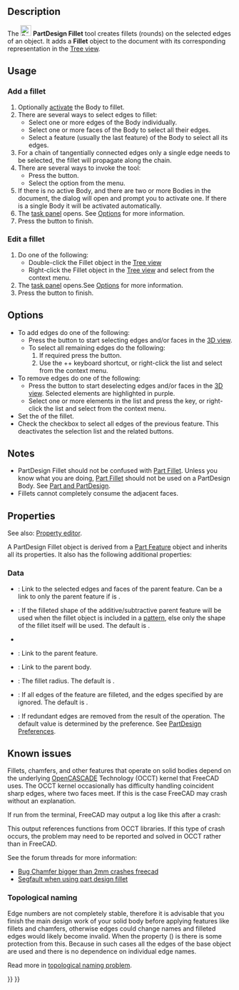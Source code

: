<languages/>

{{Docnav
|[[PartDesign_Boolean|Boolean operation]]
|[[PartDesign_Chamfer|Chamfer]]
|[[PartDesign_Workbench|PartDesign]]
|IconL=PartDesign_Boolean.svg
|IconR=PartDesign_Chamfer.svg
|IconC=Workbench_PartDesign.svg
}}

{{GuiCommand
|Name=PartDesign Fillet
|MenuLocation=Part Design → Apply a dress-up feature → Fillet
|Workbenches=[[PartDesign_Workbench|PartDesign]]
|SeeAlso=[[PartDesign_Chamfer|PartDesign Chamfer]]
}}

== Description ==

The [[Image:PartDesign_Fillet.svg|24px]] '''PartDesign Fillet''' tool creates fillets (rounds) on the selected edges of an object. It adds a '''Fillet''' object to the document with its corresponding representation in the [[Tree_view|Tree view]].

== Usage ==

=== Add a fillet ===

# Optionally [[PartDesign_Body#Active_status|activate]] the Body to fillet.
# There are several ways to select edges to fillet:
#* Select one or more edges of the Body individually.
#* Select one or more faces of the Body to select all their edges.
#* Select a feature (usually the last feature) of the Body to select all its edges. {{Version|0.20}}
# For a chain of tangentially connected edges only a single edge needs to be selected, the fillet will propagate along the chain.
# There are several ways to invoke the tool:
#* Press the {{Button|[[Image:PartDesign_Fillet.svg|16px]] [[PartDesign_Fillet|Fillet]]}} button.
#* Select the {{MenuCommand|Part Design → Apply a dress-up feature → [[Image:PartDesign_Fillet.svg|16px]] Fillet}} option from the menu.
# If there is no active Body, and there are two or more Bodies in the document, the {{MenuCommand|Active Body Required}} dialog will open and prompt you to activate one. If there is a single Body it will be activated automatically.
# The {{MenuCommand|Fillet parameters}} [[Task_panel|task panel]] opens. See [[#Options|Options]] for more information.
# Press the {{Button|OK}} button to finish.

=== Edit a fillet ===

# Do one of the following:
#* Double-click the Fillet object in the [[Tree_view|Tree view]]
#* Right-click the Fillet object in the [[Tree_view|Tree view]] and select {{MenuCommand|Edit Fillet}} from the context menu.
# The {{MenuCommand|Fillet parameters}} [[Task_panel|task panel]] opens.See [[#Options|Options]] for more information.
# Press the {{Button|OK}} button to finish.

==Options==

* To add edges do one of the following:
** Press the {{Button|Add}} button to start selecting edges and/or faces in the [[3D_view|3D view]].
** To select all remaining edges do the following:
**# If required press the {{Button|Add}} button.
**# Use the {{KEY|Ctrl}}+{{KEY|Shift}}+{{KEY|A}} keyboard shortcut, or right-click the list and select {{MenuCommand|Add all edges}} from the context menu. {{Version|0.20}}
* To remove edges do one of the following:
** Press the {{Button|Remove}} button to start deselecting edges and/or faces in the [[3D_view|3D view]]. Selected elements are highlighted in purple.
** Select one or more elements in the list and press the {{KEY|Del}} key, or right-click the list and select {{MenuCommand|Remove}} from the context menu.
* Set the {{MenuCommand|Radius}} of the fillet.
* Check the {{MenuCommand|Use all edges}} checkbox to select all edges of the previous feature. This deactivates the selection list and the related buttons. {{Version|0.20}}

== Notes ==

* PartDesign Fillet should not be confused with [[Part_Fillet|Part Fillet]]. Unless you know what you are doing, [[Part_Fillet|Part Fillet]] should not be used on a PartDesign Body. See [[Part_and_PartDesign|Part and PartDesign]].
* Fillets cannot completely consume the adjacent faces.

==Properties==

See also: [[Property_editor|Property editor]].

A PartDesign Fillet object is derived from a [[Part_Feature|Part Feature]] object and inherits all its properties. It also has the following additional properties:

===Data===

{{Properties_Title|Base}}

* {{PropertyData|Base|LinkSub}}: Link to the selected edges and faces of the parent feature. Can be a link to only the parent feature if {{PropertyData|Use All Edges}} is {{TRUE}}.
* {{PropertyData|Support Transform|Bool}}: If {{TRUE}} the filleted shape of the additive/subtractive parent feature will be used when the fillet object is included in a [[PartDesign_Workbench#Transformation_tools|pattern]], else only the shape of the fillet itself will be used. The default is {{FALSE}}.
* {{PropertyData|Add Sub Shape|PartShape|hidden}}
* {{PropertyData|Base Feature|Link|hidden}}: Link to the parent feature.
* {{PropertyData|_ Body|LinkHidden|hidden}}: Link to the parent body.

{{Properties_Title|Fillet}}

* {{PropertyData|Radius|QuantityConstraint}}: The fillet radius. The default is {{value|1 mm}}.
* {{PropertyData|Use All Edges|Bool}}: If {{TRUE}} all edges of the feature are filleted, and the edges specified by {{PropertyData|Base}} are ignored. The default is {{FALSE}}.

{{Properties_Title|Part Design}}

* {{PropertyData|Refine|Bool}}: If {{TRUE}} redundant edges are removed from the result of the operation. The default value is determined by the {{MenuCommand|Automatically refine model after sketch-based operation}} preference. See [[PartDesign_Preferences#General|PartDesign Preferences]].

== Known issues ==

Fillets, chamfers, and other features that operate on solid bodies depend on the underlying [[OpenCASCADE|OpenCASCADE]] Technology (OCCT) kernel that FreeCAD uses. The OCCT kernel occasionally has difficulty handling coincident sharp edges, where two faces meet. If this is the case FreeCAD may crash without an explanation.

If run from the terminal, FreeCAD may output a log like this after a crash:

{{code|lang=text|code=
#1  0x7fff63d660ba in BRep_Tool::Curve(TopoDS_Edge const&, TopLoc_Location&, double&, double&) from /usr/lib/x86_64-linux-gnu/libTKBRep.so.7+0x2a
#2  0x7fff63d69546 in BRep_Tool::Curve(TopoDS_Edge const&, double&, double&) from /usr/lib/x86_64-linux-gnu/libTKBRep.so.7+0x46
#3  0x7fff71f4fef5 in ChFi3d_Builder::PerformIntersectionAtEnd(int) from /usr/lib/x86_64-linux-gnu/libTKFillet.so.7+0x3b05
#4  0x7fff71f58307 in ChFi3d_Builder::PerformOneCorner(int, bool) from /usr/lib/x86_64-linux-gnu/libTKFillet.so.7+0x1097
#5  0x7fff71ef6218 in ChFi3d_Builder::PerformFilletOnVertex(int) from /usr/lib/x86_64-linux-gnu/libTKFillet.so.7+0x4e8
#6  0x7fff71ef71d1 in ChFi3d_Builder::Compute() from /usr/lib/x86_64-linux-gnu/libTKFillet.so.7+0xe31
#7  0x7fff720ad7c3 in BRepFilletAPI_MakeChamfer::Build() from /usr/lib/x86_64-linux-gnu/libTKFillet.so.7+0x33
#8  0x7fff723be48e in PartDesign::Chamfer::execute() from /usr/lib/freecad-daily/lib/_PartDesign.so+0x60e
...
}}

This output references functions from OCCT libraries. If this type of crash occurs, the problem may need to be reported and solved in OCCT rather than in FreeCAD.

See the forum threads for more information:
*[https://forum.freecadweb.org/viewtopic.php?p=263818#p263818 Bug Chamfer bigger than 2mm crashes freecad]
*[https://forum.freecadweb.org/viewtopic.php?p=264827#p264827 Segfault when using part design fillet]

=== Topological naming === 

Edge numbers are not completely stable, therefore it is advisable that you finish the main design work of your solid body before applying features like fillets and chamfers, otherwise edges could change names and filleted edges would likely become invalid. When the {{PropertyData|Use All Edges}} property ({{Version|0.20}}) is {{TRUE}} there is some protection from this. Because in such cases all the edges of the base object are used and there is no dependence on individual edge names.

Read more in [[Topological_naming_problem|topological naming problem]].


{{Docnav
|[[PartDesign_Boolean|Boolean operation]]
|[[PartDesign_Chamfer|Chamfer]]
|[[PartDesign_Workbench|PartDesign]]
|IconL=PartDesign_Boolean.svg
|IconR=PartDesign_Chamfer.svg
|IconC=Workbench_PartDesign.svg
}}

{{PartDesign Tools navi{{#translation:}}}}
{{Userdocnavi{{#translation:}}}}